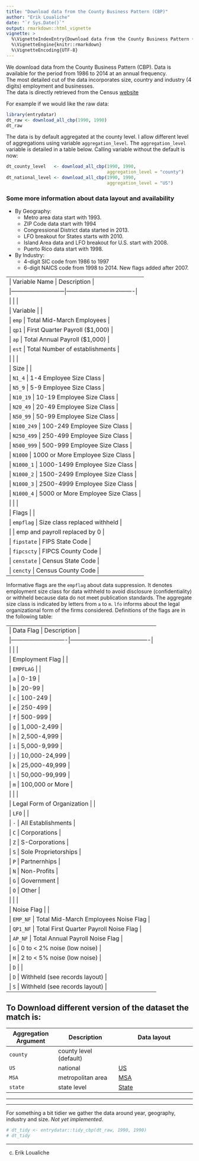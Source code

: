 ```yaml
---
title: "Download data from the County Business Pattern (CBP)"
author: "Erik Loualiche"
date: "`r Sys.Date()`"
output: rmarkdown::html_vignette
vignette: >
  %\VignetteIndexEntry{Download data from the County Business Pattern (CBP)}
  %\VignetteEngine{knitr::rmarkdown}
  %\VignetteEncoding{UTF-8}
---
```



We download data from the County Business Pattern (CBP). Data is available for the period from 1986 to 2014 at an annual frequency.    
The most detailed cut of the data incorporates size, country and industry (4 digits) employment and businesses.    
The data is directly retrieved from the Census [website](http://www.census.gov/programs-surveys/cbp.html)

For example if we would like the raw data:
```r
library(entrydatar)
dt_raw <- download_all_cbp(1990, 1990)
dt_raw
```

The data is by default aggregated at the county level. I allow different level of aggregations using variable `aggregation_level`. The `aggregation_level` variable is detailed in a table below. Calling variable without the default is now:
```r
dt_county_level   <- download_all_cbp(1990, 1990,
                                      aggregation_level = "county")
dt_national_level <- download_all_cbp(1990, 1990,
                                      aggregation_level = "US")
```


### Some more information about data layout and availability

- By Geography:
  + Metro area data start with 1993.
  + ZIP Code data start with 1994
  + Congressional District data started in 2013.
  + LFO breakout for States starts with 2010.
  + Island Area data and LFO breakout for U.S. start with 2008.
  + Puerto Rico data start with 1998.

- By Industry:
  + 4-digit SIC code from 1986 to 1997
  + 6-digit NAICS code from 1998 to 2014. New flags added after 2007.


----------------------------------------------------------------
| Variable Name             | Description                      |
|---------------------------|----------------------------------|
|                           |                                  |
| Variable                  |                                  |
| `emp`                     | Total Mid-March Employees        |
| `qp1`                     | First Quarter Payroll ($1,000)   |
| `ap`                      | Total Annual Payroll ($1,000)    |
| `est`                     | Total Number of establishments   |
|                           |                                  |
| Size                      |                                  |
| `N1_4`                    | 1-4 Employee Size Class          |
| `N5_9`                    | 5-9 Employee Size Class          |
| `N10_19`                  | 10-19 Employee Size Class        |
| `N20_49`                  | 20-49 Employee Size Class        |
| `N50_99`                  | 50-99 Employee Size Class        |
| `N100_249`                | 100-249 Employee Size Class      |
| `N250_499`                | 250-499 Employee Size Class      |
| `N500_999`                | 500-999 Employee Size Class      |
| `N1000`                   | 1000 or More Employee Size Class |
| `N1000_1`                 | 1000-1499 Employee Size Class    |
| `N1000_2`                 | 1500-2499 Employee Size Class    |
| `N1000_3`                 | 2500-4999 Employee Size Class    |
| `N1000_4`                 | 5000 or More Employee Size Class |
|                           |                                  |
| Flags                     |                                  |
| `empflag`                 | Size class replaced withheld     |
|                           | emp and payroll replaced by 0    |
| `fipstate`                | FIPS State Code                  |
| `fipcscty`                | FIPCS County Code                |
| `censtate`                | Census State Code                |
| `cencty`                  | Census County Code               |
----------------------------------------------------------------

Informative flags are the `empflag` about data suppression. It denotes employment size class for data withheld to avoid disclosure (confidentiality) or withheld because data do not meet publication standards. The aggregate size class is indicated by letters from `a` to `m`. `lfo` informs about the legal organizational form of the firms considered. Definitions of the flags are in the following table:

-----------------------------------------------------------------------
|  Data Flag                 | Description                            |
|----------------------------|----------------------------------------|
|                            |                                        |
| Employment Flag            |                                        |
| `EMPFLAG`                  |                                        |
| `a`                        | 0-19                                   |
| `b`                        | 20-99                                  |
| `c`                        | 100-249                                |
| `e`                        | 250-499                                |
| `f`                        | 500-999                                |
| `g`                        | 1,000-2,499                            |
| `h`                        | 2,500-4,999                            |
| `i`                        | 5,000-9,999                            |
| `j`                        | 10,000-24,999                          |
| `k`                        | 25,000-49,999                          |
| `l`                        | 50,000-99,999                          |
| `m`                        | 100,000 or More                        |
|                            |                                        |
| Legal Form of Organization |                                        |
| `LFO`                      |                                        |
| `-`                        | All Establishments                     |
| `C`                        | Corporations                           |
| `Z`                        | S-Corporations                         |
| `S`                        | Sole Proprietorships                   |
| `P`                        | Partnernhips                           |
| `N`                        | Non-Profits                            |
| `G`                        | Government                             |
| `O`                        | Other                                  |
|                            |                                        |
| Noise Flag                 |                                        |
| `EMP_NF`                   | Total Mid-March Employees Noise Flag   |
| `QP1_NF`                   | Total First Quarter Payroll Noise Flag |
| `AP_NF`                    | Total Annual Payroll Noise Flag        |
| `G`                        | 0 to < 2% noise (low noise)            |
| `H`                        | 2 to < 5% noise (low noise)            |
| `D`                        |                                        |
| `D`                        | Withheld (see records layout)          |
| `S`                        | Withheld (see records layout)          |
-----------------------------------------------------------------------


To Download different version of the dataset the match is:
--------------------------------------------------------------------------------------------------------------
|  Aggregation Argument      | Description                      | Data layout                                |
|----------------------------|----------------------------------|--------------------------------------------|
| `county `                  | county level (default)           |                                            |
| `US`                       | national                         | [US](../tables/us_lfo_layout.txt)          |
| `MSA`                      | metropolitan area                | [MSA](../tables/metra_are_layout,txt)      |
| `state`                    | state level                      | [State](../tables/state_x_lfo_layout.txt)  |
--------------------------------------------------------------------------------------------------------------




---------------------------

For something a bit tidier we gather the data around year, geography, industry and size. *Not yet implemented*.
```r
# dt_tidy <- entrydatar::tidy_cbp(dt_raw, 1990, 1990)
# dt_tidy
```


---------------------------
(c) Erik Loualiche

